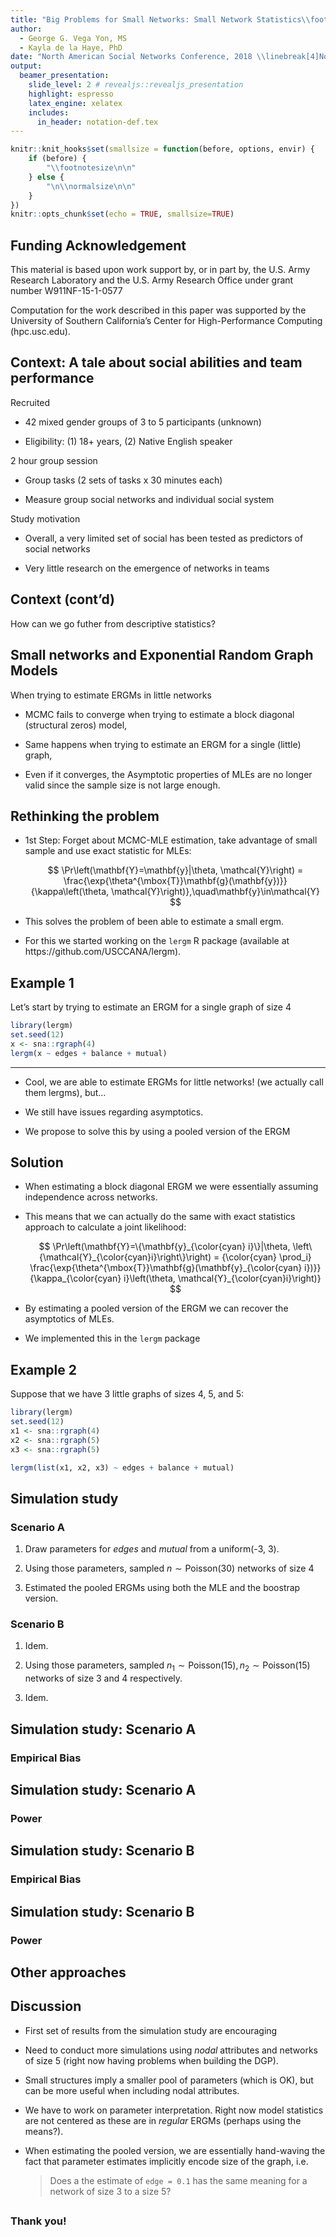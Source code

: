 ```yaml
---
title: "Big Problems for Small Networks: Small Network Statistics\\footnote{Contact: \\url{vegayon@usc.edu}. We thank members of our MURI research team, USC's Center for Applied Network Analysis, and Andrew Slaughter for their comments.}"
author:
  - George G. Vega Yon, MS
  - Kayla de la Haye, PhD
date: "North American Social Networks Conference, 2018 \\linebreak[4]November 29, 2018"
output:
  beamer_presentation:
    slide_level: 2 # revealjs::revealjs_presentation
    highlight: espresso
    latex_engine: xelatex
    includes:
      in_header: notation-def.tex
---
```


```r
knitr::knit_hooks$set(smallsize = function(before, options, envir) {
    if (before) {
        "\\footnotesize\n\n"
    } else {
        "\n\\normalsize\n\n"
    }
})
knitr::opts_chunk$set(echo = TRUE, smallsize=TRUE)
```

## Funding Acknowledgement

\begincols
\begincol{.2\linewidth}

\includegraphics[width=1\linewidth]{ARO_logo.png}

\endcol

\begincol{.79\linewidth}
This material is based upon work support by, or in part by, the U.S. Army Research
Laboratory and the U.S. Army Research Office under grant number W911NF-15-1-0577
\endcol

\endcols


\begincols
\begincol{.79\linewidth}

Computation for the work described in this paper was supported by the University
of Southern California’s Center for High-Performance Computing (hpc.usc.edu).
\endcol

\begincol{.2\linewidth}
\includegraphics[width = 1.2\linewidth]{usc.pdf}
\endcol
\endcols


\begin{figure}
\centering
\includegraphics[width = 1\linewidth]{muriteams.png}
\end{figure}

## Context: A tale about social abilities and team performance

Recruited \pause

- 42 mixed gender groups of 3 to 5 participants (unknown)

- Eligibility: (1) 18+ years, (2) Native English speaker \pause

2 hour group session \pause

- Group tasks (2 sets of tasks x 30 minutes each)

- Measure group social networks and individual social system  \pause

Study motivation \pause

- Overall, a very limited set of social has been tested as predictors of social networks

- Very little research on the emergence of networks in teams

## Context  (cont'd)

\begin{figure}
\centering
\includegraphics[width = .9\linewidth]{plot-graph-4-1.pdf}
\end{figure}

\pause

How can we go futher from descriptive statistics? 

<!-- Overall, a very limited set of social has been tested as predictors of social networks -->
<!-- Very little research on the emergence of networks in teams -->

<!-- Aim: Evaluate how a broad range of social intelligence (SI) domains shape team social networks  -->
<!-- Hypotheses:  -->
<!-- teammates with greater SI will be more central in team social networks -->
<!-- teams with more SI will have greater network density, reciprocity and balance -->
<!-- homophily on SI in team social networks -->


## Small networks and Exponential Random Graph Models

When trying to estimate ERGMs in little networks \pause

*   MCMC fails to converge when trying to estimate a block diagonal (structural
    zeros) model,\pause

*   Same happens when trying to estimate an ERGM for a single (little) graph, \pause

*   Even if it converges, the Asymptotic properties of MLEs are no longer valid
    since the sample size is not large enough.

    
## Rethinking the problem

\pause

*   1st Step: Forget about MCMC-MLE estimation, take advantage of small
    sample and use exact statistic for MLEs: \pause
    
    $$
    \Pr\left(\mathbf{Y}=\mathbf{y}|\theta, \mathcal{Y}\right) = \frac{\exp{\theta^{\mbox{T}}\mathbf{g}(\mathbf{y})}}{\kappa\left(\theta, \mathcal{Y}\right)},\quad\mathbf{y}\in\mathcal{Y}
    $$
    
*   This solves the problem of been able to estimate a small ergm. \pause

*   For this we started working on the `lergm` R package
    (available at https://github.com/USCCANA/lergm).

## Example 1

Let's start by trying to estimate an ERGM for a single graph of size 4

```r
library(lergm)
set.seed(12)
x <- sna::rgraph(4)
lergm(x ~ edges + balance + mutual)
```


----------

*   Cool, we are able to estimate ERGMs for little networks! (we actually call
    them lergms), but...\pause
    
*   We still have issues regarding asymptotics.\pause

*   We propose to solve this by using a pooled version of the ERGM


## Solution

*   When estimating a block diagonal ERGM we were essentially assuming
    independence across networks.\pause

*   This means that we can actually do the same with exact statistics approach
    to calculate a joint likelihood:\pause
    
    $$
    \Pr\left(\mathbf{Y}=\{\mathbf{y}_{\color{cyan} i}\}|\theta, \left\{\mathcal{Y}_{\color{cyan}i}\right\}\right) = {\color{cyan} \prod_i} \frac{\exp{\theta^{\mbox{T}}\mathbf{g}(\mathbf{y}_{\color{cyan} i})}}{\kappa_{\color{cyan} i}\left(\theta, \mathcal{Y}_{\color{cyan}i}\right)}
    $$
    \pause
    
*   By estimating a pooled version of the ERGM we can recover the asymptotics 
    of MLEs.\pause
    
*   We implemented this in the `lergm` package
    
## Example 2

Suppose that we have 3 little graphs of sizes 4, 5, and 5:

```r
library(lergm)
set.seed(12)
x1 <- sna::rgraph(4)
x2 <- sna::rgraph(5)
x3 <- sna::rgraph(5)

lergm(list(x1, x2, x3) ~ edges + balance + mutual)
```

<!-- ## Convergence diagnostics -->

<!-- ```{r diagnostics2} -->
<!-- plot(ans) -->
<!-- ``` -->

## Simulation study

### Scenario A

1.  Draw parameters for _edges_ and _mutual_ from a uniform(-3, 3).

2.  Using those parameters, sampled $n\sim\mbox{Poisson}(30)$ networks of size 4

3.  Estimated the pooled ERGMs using both the MLE and the boostrap version.

\pause

### Scenario B

1.  Idem.

2.  Using those parameters, sampled $n_1\sim\mbox{Poisson}(15), n_2\sim\mbox{Poisson}(15)$
    networks of size 3 and 4 respectively.

3.  Idem.

## Simulation study: Scenario A

### Empirical Bias

\begin{figure}
\centering
\includegraphics[width=.8\linewidth]{bias-01-fixed-sizes-4.pdf}
\end{figure}

## Simulation study: Scenario A

### Power

\begin{figure}
\centering
\includegraphics[width=.8\linewidth]{power-01-fixed-sizes-4.pdf}
\end{figure}


## Simulation study: Scenario B

### Empirical Bias

\begin{figure}
\centering
\includegraphics[width=.8\linewidth]{bias-02-various-sizes-3-4.pdf}
\end{figure}

## Simulation study: Scenario B

### Power

\begin{figure}
\centering
\includegraphics[width=.8\linewidth]{power-02-various-sizes-3-4.pdf}
\end{figure}

## Other approaches

\begin{figure}
\centering
\includegraphics[height=.9\textheight]{similr.png}
\end{figure}

## Discussion

*   First set of results from the simulation study are encouraging\pause

*   Need to conduct more simulations using _nodal_ attributes and networks of size 5
    (right now having problems when building the DGP).\pause

*   Small structures imply a smaller pool of parameters (which is OK), but 
    can be more useful when including nodal attributes.\pause
    
*   We have to work on parameter interpretation. Right now model statistics are
    not centered as these are in _regular_ ERGMs (perhaps using the means?).\pause
    
*   When estimating the pooled version, we are essentially hand-waving the fact
    that parameter estimates implicitly encode size of the graph, i.e.
    
    > Does a the estimate of `edge = 0.1` has the same meaning for a network of
    size 3 to a size 5?


##


### Thank you!

\maketitle
